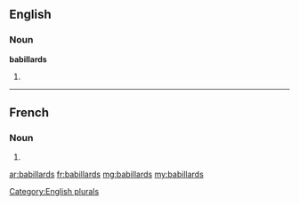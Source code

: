 ==English==

===Noun===
'''babillards'''

# {{plural of|babillard}}

[[Category:English plurals]]

----

==French==

===Noun===
{{head|fr|plural}} {{m|p}}

# {{plural of|babillard|lang=fr}}

[[ar:babillards]]
[[fr:babillards]]
[[mg:babillards]]
[[my:babillards]]